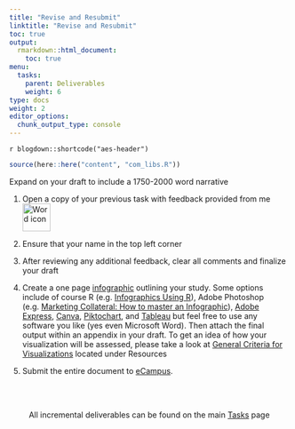 ```yaml
---
title: "Revise and Resubmit"
linktitle: "Revise and Resubmit"
toc: true
output:
  rmarkdown::html_document:
    toc: true
menu:
  tasks:
    parent: Deliverables
    weight: 6
type: docs
weight: 2
editor_options: 
  chunk_output_type: console
---
```


`r blogdown::shortcode("aes-header")`

```r
source(here::here("content", "com_libs.R"))
```

<style>
ul {
    margin-left: 1.5em
}
</style>


Expand on your draft to include a 1750-2000 word narrative

1. Open a copy of your previous task with feedback provided from me <img src="/logos/word-ico.png" alt="Word icon" width="50">

2. Ensure that your name in the top left corner

3. After reviewing any additional feedback, clear all comments and finalize your draft

4. Create a one page [infographic](https://guides.library.unlv.edu/infographics/design) outlining your study. Some options include of course R (e.g. [Infographics Using R](https://rpubs.com/chidungkt/702513)), Adobe Photoshop (e.g. [Marketing Collateral: How to master an Infographic](https://www.adobe.com/vn_en/creativecloud/design/discover/make-infographic-in-photoshop.html)), [Adobe Express](https://www.adobe.com/express/create/infographic), [Canva](https://www.canva.com/education/), [Piktochart](https://piktochart.com), and [Tableau](https://www.tableau.com/academic/students) but feel free to use any software you like (yes even Microsoft Word). Then attach the final output within an appendix in your draft. To get an idea of how your visualization will be assessed, please take a look at [General Criteria for Visualizations](/resources/look/) located under Resources
  
5. Submit the entire document to <a target="_blank" href="https://ecampus.wvu.edu/">eCampus</a>.<br><br>

<br />

<center>
<p id="rounded_corners">
All incremental deliverables can be found on the main <a href="/tasks/#deliverables">Tasks</a> page
<p>
</center>
